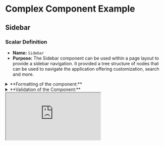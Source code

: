 
# Complex Component Example

## Sidebar

### **Scalar Definition**

- **Name:** `Sidebar`
- **Purpose:** The Sidebar component can be used within a page layout to provide a sidebar navigation. It provided a tree structure of nodes that can be used to navigate the application offering customization, search and more.


<details>
<summary>**Formatting of the component:**</summary>
    
</details>

<details>
<summary>**Validation of the Component:**</summary>
   
</details>

<div style={{ 
  border: '1px solid #E5E7EB', 
  borderRadius: '8px', 
  padding: '16px',
  marginBottom: '20px',
}}>
  <iframe
    src="https://dspot-scalars-storybook.vercel.app/iframe.html?args=&id=document-engineering-complex-components-sidebar--readme&viewMode=story"
    style={{
      width: '100%',
      height: '2000px',
      border: 'none',
    }}
    title="Sidebar Component Demo"
  />
</div>
